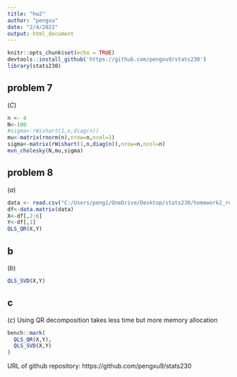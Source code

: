 ```yaml
---
title: "hw2"
author: "pengxu"
date: "2/4/2022"
output: html_document
---
```


```r
knitr::opts_chunk$set(echo = TRUE)
devtools::install_github('https://github.com/pengxu9/stats230')
library(stats230)
```

## problem 7

$(C)$
```r
n <- 4
N<-100
#sigma<-rWishart(1,n,diag(n))
mu<-matrix(rnorm(n),nrow=n,ncol=1)
sigma<-matrix(rWishart(1,n,diag(n)),nrow=n,ncol=n)
mvn_cholesky(N,mu,sigma)
```

## problem 8

$(a)$
```r
data <- read.csv("C:/Users/peng1/OneDrive/Desktop/stats230/homework2_regression.csv")
df<-data.matrix(data)
X<-df[,2:6]
Y<-df[,1]
QLS_QR(X,Y)  
```

## b
$(b)$
```r
QLS_SVD(X,Y)

```

## c
$(c)$
Using QR decomposition takes less time but more memory allocation
```r
bench::mark(
  QLS_QR(X,Y),
  QLS_SVD(X,Y)
)  
```





URL of github repository: https://github.com/pengxu9/stats230

